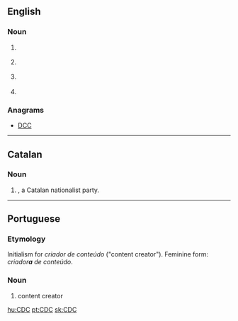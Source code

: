 ==English==

===Noun===
{{en-noun}}

# {{label|en|business}} {{w|Control Data Corporation}}
# {{label|en|computing}} {{w|Connected Device Configuration}}
# {{label|en|computing}} {{w|Change data capture}}
# {{label|en|medical|US}} {{w|Centers for Disease Control and Prevention}}

===Anagrams===
* {{l|en|CCD}} [[DCC#English|DCC]]

----

==Catalan==
{{wikipedia|lang=ca}}

===Noun===
{{rfc-header|Initialism}}
{{head|ca|initialism}}

# {{label|ca|politics|intitialism}} {{w|Convergència Democràtica de Catalunya}}, a Catalan nationalist party.

----

==Portuguese==

===Etymology===
Initialism for ''criador de conteúdo'' ("content creator"). Feminine form: ''criador'''a''' de conteúdo''.

===Noun===
{{pt-noun|m-f|CDCs}}
# {{label|pt|internet|initialism}} content creator {{gloss|forum or page editor}}

[[hu:CDC]]
[[pt:CDC]]
[[sk:CDC]]